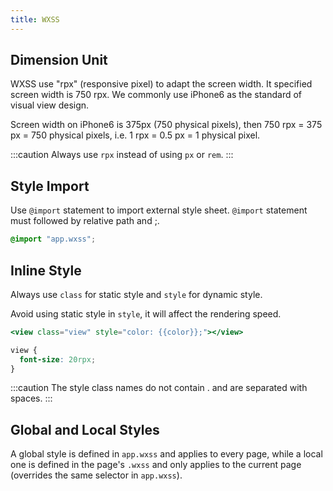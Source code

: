 ```yaml
---
title: WXSS
---
```



## Dimension Unit

WXSS use "rpx" (responsive pixel) to adapt the screen width. It specified screen width is 750 rpx. We commonly use iPhone6 as the standard of visual view design.

Screen width on iPhone6 is 375px (750 physical pixels), then 750 rpx = 375 px = 750 physical pixels, i.e. 1 rpx = 0.5 px = 1 physical pixel.

:::caution
Always use `rpx` instead of using `px` or `rem`.
:::

## Style Import

Use `@import` statement to import external style sheet. `@import` statement must followed by <TH>relative path</TH> and <TH>;</TH>.

```css title="WXSS"
@import "app.wxss";
```

## Inline Style

Always use `class` for static style and `style` for dynamic style.

Avoid using static style in `style`, it will affect the rendering speed.

```jsx title="WXML"
<view class="view" style="color: {{color}};"></view>
```

```css title="WXSS"
view {
  font-size: 20rpx;
}
```

:::caution
The style class names do not contain . and are separated with spaces.
:::

## Global and Local Styles

A global style is defined in `app.wxss` and applies to every page, while a local one is defined in the page's `.wxss` and only applies to the current page (overrides the same selector in `app.wxss`).
